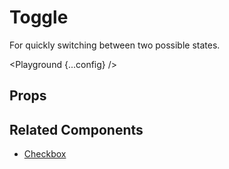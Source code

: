 
# Toggle

For quickly switching between two possible states.

<Playground {...config} />

## Props

<PropsTable propsConfig={config.props} />

## Related Components

- [Checkbox](/checkbox)
